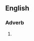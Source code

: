 ==English==

===Adverb===
{{infl|en|adverb|head=four [[score]] and seven years [[ago]]}}

# {{alternative form of|[[four score and seven years ago]]}}